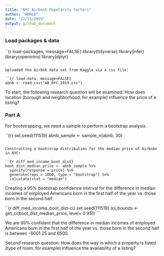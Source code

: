 ```yaml
---
title: "NYC Airbnnb Popularity Factors"
author: "WORLD"
date: "12/15/2019"
output: github_document
---
```


### Load packages & data

``{r load-packages, message=FALSE}
library(tidyverse) 
library(infer)
library(openintro)
library(dplyr)
```

Uploaded the Airbnb data set from Kaggle via a csv file:

``{r load-data, message=FALSE}
abnb <- read_csv("AB_NYC_2019.csv")
```

To start, the following research question will be examined: How does location (borough and neighborhood, for example) influence the price of a listing?


### Part A

For bootstrapping, we need a sample to perform a bootstrap analysis.

``{r}
set.seed(111519)
abnb_sample <- sample_n(abnb, 30)
```

Constructing a bootstrap distribution for the median price of Airbnbs in NYC:

``{r diff_med_income_boot_dist}
boot_dist_median_price <- abnb_sample %>%
  specify(response = price) %>%
  generate(reps = 1000, type = "bootstrap") %>%
  calculate(stat = "median")
```



Creating a 95% bootstrap confidence interval for the difference in median incomes of employed Americans born in the first half of the year vs. those born in the second half:

``{r diff_med_income_boot_dist-ci}
set.seed(111519)
(ci_bounds <- get_ci(boot_dist_median_price, level= 0.95))
```

We are 95% confident that the difference in median incomes of employed Americans born in the first half of the year vs. those born in the second half is between -6001.25 and 6500.


Second research question: How does the way in which a property is listed (type of room, for example) influence the availability of a listing?
